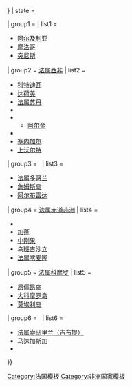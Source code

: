 {{navbox <!--Please retain as this template also part of [[Template:French overseas empire]]-->
| name = 前法国非洲和印度洋殖民地
| title = [[法兰西殖民帝国|前法国非洲和印度洋殖民地]]
| listclass = hlist
| border = {{{border|{{{1|}}}}}}
| state = {{{state|}}}

| group1 = {{le|法属北非|French North Africa}}
| list1 =
* [[法属阿尔及利亚|阿尔及利亚]]
* [[法属摩洛哥|摩洛哥]]
* [[法属突尼斯|突尼斯]]

| group2 = [[法属西非]]
| list2 =
* [[科特迪瓦历史|科特迪瓦]]
* [[法属达荷美|达荷美]]
* [[法属苏丹]]
* {{le|法属几内亚|French Guinea|几内亚}}
* {{le|毛里塔尼亚殖民地|Colonial Mauritania|毛里塔尼亚}}
** [[阿尔金]]
* {{le|尼日尔殖民地|Colony of Niger|尼日尔}}
* [[塞内加尔历史|塞内加尔]]
* [[法属上沃尔特|上沃尔特]]

| group3 = &nbsp;
| list3 =
* [[法属多哥兰]]
* [[詹姆斯岛 (冈比亚)|詹姆斯岛]]
* [[阿尔布雷达]]

| group4 = [[法属赤道非洲]]
| list4 =
* {{le|法属乍得|French Chad|乍得}}
* [[法屬剛果|加蓬]]
* [[法屬剛果|中刚果]]
* [[乌班吉沙立]]
* [[喀麦隆殖民地|法属喀麦隆]]

| group5 = [[科摩罗历史|法属科摩罗]]
| list5 =
* [[昂儒昂岛]]
* [[大科摩罗岛]]
* [[莫埃利岛]]

| group6 = &nbsp;
| list6 =
* [[法属索马里兰|法属索马里兰（吉布提）]]
* [[法屬馬達加斯加|马达加斯加]]
* {{le|法兰西岛 (毛里求斯)|Isle de France (Mauritius)|法兰西岛}}

}}<noinclude>
{{collapsible option}}

[[Category:法国模板]]
[[Category:非洲国家模板]]

</noinclude>